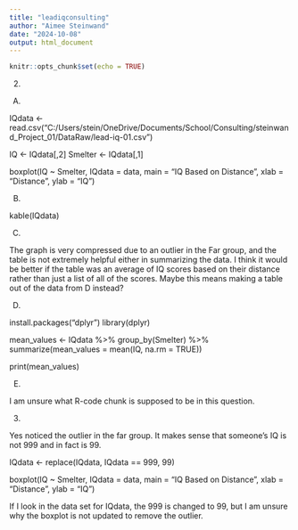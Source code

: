 ```yaml
---
title: "leadiqconsulting"
author: "Aimee Steinwand"
date: "2024-10-08"
output: html_document
---
```


```r
knitr::opts_chunk$set(echo = TRUE)
```

2. 

A.

IQdata <- read.csv("C:/Users/stein/OneDrive/Documents/School/Consulting/steinwand_Project_01/DataRaw/lead-iq-01.csv")

IQ <- IQdata[,2]
Smelter <- IQdata[,1]

boxplot(IQ ~ Smelter, IQdata = data, main = "IQ Based on Distance", xlab = "Distance", ylab = "IQ")

B.

kable(IQdata)

C.

The graph is very compressed due to an outlier in the Far group, and the table is not extremely helpful either in summarizing the data. I think it would be better if the table was an average of IQ scores based on their distance rather than just a list of all of the scores. Maybe this means making a table out of the data from D instead?

D. 

install.packages("dplyr")
library(dplyr)

mean_values <- IQdata %>%
  group_by(Smelter) %>%
  summarize(mean_values = mean(IQ, na.rm = TRUE))
  
print(mean_values)

E. 

I am unsure what R-code chunk is supposed to be in this question. 

3.

Yes noticed the outlier in the far group. It makes sense that someone's IQ is not 999 and in fact is 99.

IQdata <- replace(IQdata, IQdata == 999, 99)

boxplot(IQ ~ Smelter, IQdata = data, main = "IQ Based on Distance", xlab = "Distance", ylab = "IQ")

If I look in the data set for IQdata, the 999 is changed to 99, but I am unsure why the boxplot is not updated to remove the outlier. 
